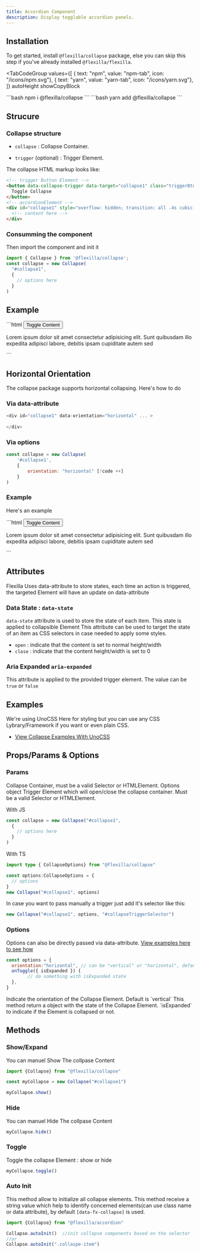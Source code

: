 ```yaml
---
title: Accordion Component
description: Display togglable accordion panels.
---
```


## Installation

To get started, install `@flexilla/collapse` package, else you can skip this step if you've already installed `@flexilla/flexilla`.

<TabCodeGroup
  values={[
    { text: "npm", value: "npm-tab", icon: "/icons/npm.svg"},
    { text: "yarn", value: "yarn-tab", icon: "/icons/yarn.svg"},
  ]}
  autoHeight
  showCopyBlock
>
  <TabPanel value="npm-tab" active={true}>
```bash 
npm i @flexilla/collapse
```
  </TabPanel>
  <TabPanel value="yarn-tab">
```bash 
yarn add @flexilla/collapse
```
  </TabPanel>
</TabCodeGroup>


## Strucure

### Collapse structure

- `collapse` : Collapse Container.

- `trigger` (optional) : Trigger Element.


The collapse HTML markup looks like:

```html
<!-- trigger Button Element -->
<button data-collapse-trigger data-target="collapse1" class="triggerBtn">
  Toggle Collapse
</button>
<!-- accordionElement -->
<div id="collapse1" style="overflow: hidden; transition: all .4s cubic-bezier(0.4, 0, 0.2, 1);" class="">
  <!-- content here -->
</div>
```

### Consumming the component
Then import the component and init it

```js
import { Collapse } from '@flexilla/collapse';
const collapse = new Collapse(
  "#collapse1",
  {
    // options here
  }
)
```

## Example

<PreviewTopCodeBottom>
<PreviewComponent>
<DefaultCollpase/>
</PreviewComponent>
<BoxCodeBottomPreview>
```html
  <button data-collapse-trigger data-target="collapse1" class="wmax bg-gradient-to-bl from-zinc2 to-zinc50 b b-zinc2/80 dark-from-zinc8 dark-to-zinc9 dark-b-zinc8/80 px-4 py-2 rounded-lg text-sm">
    Toggle Content
  </button>
  <div id="collapse1" class="transition-all duration-300 ease-linear overflow-hidden">
    <div class="rd-md w-full bg-zinc1/5 dark-bg-zinc9/5 b b-zinc2/80 dark-b-zinc8/80 p4 overflow-hidden">
      <p class="inline-flex">
        Lorem ipsum dolor sit amet consectetur adipisicing elit. Sunt quibusdam
        illo expedita adipisci labore, debitis ipsam cupiditate autem sed
      </p>
    </div>
  </div>
```
</BoxCodeBottomPreview>
</PreviewTopCodeBottom>


## Horizontal Orientation

The collapse package supports horizontal collapsing. 
Here's how to do 

### Via data-attribute

```js
<div id="collapse1" data-orientation="horizontal" ... >
 
</div>
```

### Via options

```js
const collapse = new Collapse(
    '#collapse1',
    {
        orientation: "horizontal" [!code ++]
    }
)
```

### Example

Here's an example

<PreviewTopCodeBottom>
<PreviewComponent>
<HorizontalCollapse/>
</PreviewComponent>
<BoxCodeBottomPreview>
```html
  <button data-collapse-trigger data-target="collapseH" class="wmax bg-gradient-to-bl from-zinc2 to-zinc50 b b-zinc2/80 dark-from-zinc8 dark-to-zinc9 dark-b-zinc8/80 px-4 py-2 rounded-lg text-sm">
    Toggle Content
  </button>
  <div id="collapseH" data-orientation="horizontal" class="transition-all duration-300 ease-linear overflow-hidden">
    <div style="max-height: 200px" class="rd-md w-full bg-zinc1/5 dark-bg-zinc9/5 b b-zinc2/80 dark-b-zinc8/80 p4 overflow-hidden">
      <p class="inline-flex">
        Lorem ipsum dolor sit amet consectetur adipisicing elit. Sunt quibusdam
        illo expedita adipisci labore, debitis ipsam cupiditate autem sed
      </p>
    </div>
  </div>
```
</BoxCodeBottomPreview>
</PreviewTopCodeBottom>

## Attributes

Flexilla Uses data-attribute to store states, each time an action is triggered, the targeted Element will have an update on data-attribute

### Data State : `data-state`

`data-state` attribute is used to store the state of each item. This state is applied to collapsible Element
This attribute can be used to target the state of an item as CSS selectors in case needed to apply some styles.
  - `open` : indicate that the content is set to normal height/width
  - `close` : indicate that the content height/width is set to 0

### Aria Expanded `aria-expanded`

This attribute is applied to the provided trigger element. The value can be `true` or `false`


## Examples

We're using UnoCSS Here for styling but you can use any CSS Lybrary/Framework if you want or even plain CSS.

- [View Collapse Examples With UnoCSS](https://github.com/unify-ui-dev/flexilla/tree/main/examples/vanilla/collapse)



## Props/Params & Options

### Params

<BoxTable>
  <BoxTableRow title="collapse" type="HTMLElement|string">
    Collapse Container, must be a valid Selector or HTMLElement.
  </BoxTableRow>
  <BoxTableRow title="options" type="CollapseOptions">
    Options object
  </BoxTableRow>
  <BoxTableRow title="trigger (optional)" type="HTMLElement|string">
    Trigger Element which will open/close the collapse container. Must be a valid Selector or HTMLElement.
  </BoxTableRow>
</BoxTable>

With JS
```js
const collapse = new Collapse("#collapse1",
  {
    // options here
  }
)
```

With TS

```ts
import type { CollapseOptions} from "@flexilla/collapse"

const options:CollapseOptions = {
  // options
}
new Collapse("#collapse1", options)
```

In case you want to pass manually a trigger just add it's selector like this:
```ts
new Collapse("#collapse1", options, "#collapseTriggerSelector")
```

### Options

Options can also be directly passed via data-attribute. [View examples here to see how](https://github.com/unify-ui-dev/flexilla/tree/main/examples/vanilla/collapse)

```js
const options = {
  orientation:"horizontal", // can be "vertical" or "horizontal", default is "vertical"
  onToggle({ isExpanded }) {
        // do something with isExpanded state
  },
}
```
<BoxTable>
  <BoxTableRow title="orientation" attribute="data-orientation" type="vertical | horizontal">
    Indicate the orientation of the Collapse Element. Default is `vertical`
  </BoxTableRow>
  <BoxTableRow
    title="onToggle"
    type="method"
  >
    This method return a object with the state of the Collapse Element. `isExpanded` to indicate if the Element is collapsed or not.
  </BoxTableRow>
</BoxTable>

## Methods

### Show/Expand
You can manuel Show The collpase Content

```js
import {Collapse} from "@flexilla/collapse"

const myCollapse = new Collapse("#collapse1")

myCollapse.show()
```

### Hide
You can manuel Hide The collpase Content

```js
myCollapse.hide()
```

### Toggle
Toggle the collapse Element : show or hide

```js
myCollapse.toggle()
```

### Auto Init
This method allow to initialize all collapse elements. This method receive a string value which help to identify concerned elements(can use class name or data attribute), by default `[data-fx-collapse]` is used.

```js
import {Collapse} from "@flexilla/accordion"

Collapse.autoInit()  //init collapse components based on the selector `data-fx-collapse`
//or
Collapse.autoInit(".collaspe-item")
```
